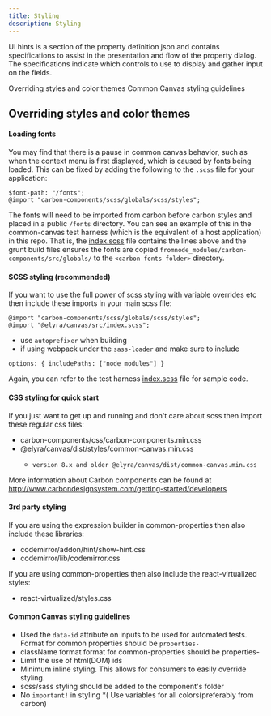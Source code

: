 ```yaml
---
title: Styling
description: Styling
---
```



<PageDescription>

UI hints is a section of the property definition json and contains specifications to assist in the presentation and flow of the property dialog. The specifications indicate which controls to use to display and gather input on the fields.

</PageDescription>


<AnchorLinks >
 <AnchorLink>Overriding styles and color themes</AnchorLink>
 <AnchorLink>Common Canvas styling guidelines</AnchorLink>
 
</AnchorLinks>


## Overriding styles and color themes

#### Loading fonts

You may find that there is a pause in common canvas behavior, such as when the context menu is first displayed, which is caused by fonts being loaded. This can be fixed by adding the following to the `.scss` file for your application:

```
$font-path: "/fonts";
@import "carbon-components/scss/globals/scss/styles";

```

The fonts will need to be imported from carbon before carbon styles and placed in a public `/fonts` directory. You can see an example of this in the common-canvas test harness (which is the equivalent of a host application) in this repo. That is, the <a href="https://github.com/elyra-ai/canvas/blob/master/canvas_modules/harness/src/styles/index.scss">index.scss</a> file contains the lines above and the grunt build files ensures the fonts are copied `fromnode_modules/carbon-components/src/globals/` to the `<carbon fonts folder>` directory.

#### SCSS styling (recommended)


If you want to use the full power of scss styling with variable overrides etc then include these imports in your main scss file:

```
@import "carbon-components/scss/globals/scss/styles";
@import "@elyra/canvas/src/index.scss";

```


* use `autoprefixer` when building
* if using webpack under the `sass-loader` and make sure to include


```
options: { includePaths: ["node_modules"] }

```

Again, you can refer to the test harness <a href="https://github.com/elyra-ai/canvas/blob/master/canvas_modules/harness/src/styles/index.scss">index.scss</a> file for sample code.



#### CSS styling for quick start

If you just want to get up and running and don't care about scss then import these regular css files:

*  carbon-components/css/carbon-components.min.css
*  @elyra/canvas/dist/styles/common-canvas.min.css
   *     version 8.x and older @elyra/canvas/dist/common-canvas.min.css

More information about Carbon components can be found at http://www.carbondesignsystem.com/getting-started/developers



#### 3rd party styling

If you are using the expression builder in common-properties then also include these libraries:

* codemirror/addon/hint/show-hint.css
* codemirror/lib/codemirror.css

If you are using common-properties then also include the react-virtualized styles:

* react-virtualized/styles.css



#### Common Canvas styling guidelines


* Used the `data-id` attribute on inputs to be used for automated tests. Format for common properties should be `properties-`
* className format format for common-properties should be properties-
* Limit the use of html(DOM) ids
* Minimum inline styling. This allows for consumers to easily override styling.
* scss/sass styling should be added to the component's folder
* No `important!` in styling
*( Use variables for all colors(preferably from carbon)

